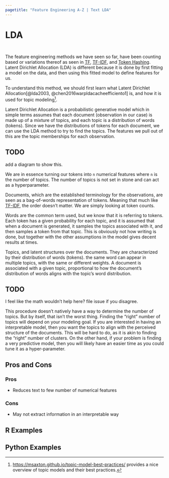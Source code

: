 ```yaml
---
pagetitle: "Feature Engineering A-Z | Text LDA"
---
```


# LDA {#sec-text-lda}

::: {style="visibility: hidden; height: 0px;"}
## LDA
:::

The feature engineering methods we have seen so far, have been counting based or variations thereof as seen in [TF](text-tf), [TF-IDF](text-tfidf), and [Token Hashing](text-hashing).
Latent Dirichlet Allocation (LDA) is different because it is done by first fitting a model on the data, and then using this fitted model to define features for us.

To understand this method, we should first learn what Latent Dirichlet Allocation[@lda2003, @chen2016warpldacacheefficiento1] is, and how it is used for topic modeling[^1].

[^1]: <https://msaxton.github.io/topic-model-best-practices/> provides a nice overview of topic models and their best practices.

Latent Dirichlet Allocation is a probabilistic generative model which in simple terms assumes that each document (observation in our case) is made up of a mixture of topics, and each topic is a distribution of words (tokens).
Since we have the distributions of tokens for each document, we can use the LDA method to try to find the topics.
The features we pull out of this are the topic memberships for each observation.

::: callout-caution
# TODO

add a diagram to show this.
:::

We are in essence turning our tokens into `n` numerical features where `n` is the number of topics.
The number of topics is not set in stone and can act as a hyperparameter.

Documents, which are the established terminology for the observations, are seen as a bag-of-words representation of tokens.
Meaning that much like [TF-IDF](text-tfidf), the order doesn't matter.
We are simply looking at token counts.

Words are the common term used, but we know that it is referring to tokens.
Each token has a given probability for each topic, and it is assumed that when a document is generated, it samples the topics associated with it, and then samples a token from that topic.
This is obviously not how writing is done, but together with the other assumptions in the model gives decent results at times.

Topics, and latent structures over the documents.
They are characterized by their distribution of words (tokens).
the same word can appear in multiple topics, with the same or different weights.
A document is associated with a given topic, proportional to how the document's distribution of words aligns with the topic's word distribution.

::: callout-caution
# TODO

I feel like the math wouldn't help here?
file issue if you disagree.
:::

This procedure doesn't natively have a way to determine the number of topics.
But by itself, that isn't the worst thing.
Finding the "right" number of topics will depend on your modeling goal.
If you are interested in having an interpretable model, then you want the topics to align with the perceived structure of the documents.
This will be hard to do, as it is akin to finding the "right" number of clusters.
On the other hand, if your problem is finding a very predictive model, then you will likely have an easier time as you could tune it as a hyper-parameter.

## Pros and Cons

### Pros

-   Reduces text to few number of numerical features

### Cons

-   May not extract information in an interpretable way

## R Examples

## Python Examples

